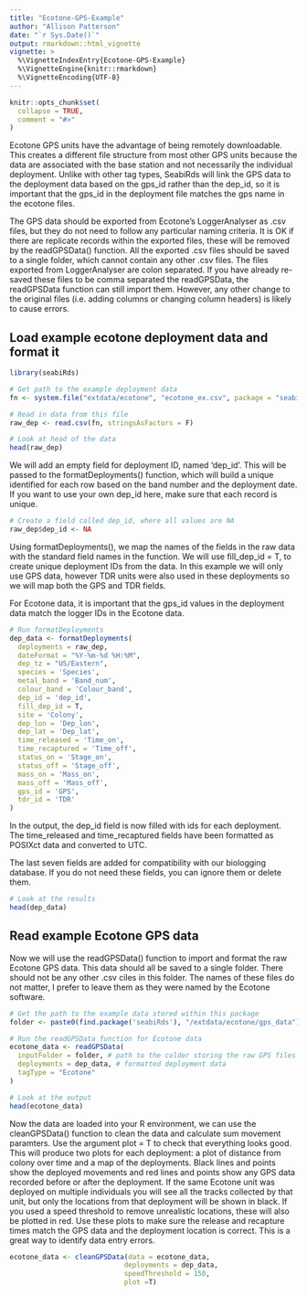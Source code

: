 ```yaml
---
title: "Ecotone-GPS-Example"
author: "Allison Patterson"
date: "`r Sys.Date()`"
output: rmarkdown::html_vignette
vignette: >
  %\VignetteIndexEntry{Ecotone-GPS-Example}
  %\VignetteEngine{knitr::rmarkdown}
  %\VignetteEncoding{UTF-8}
---
```


```r
knitr::opts_chunk$set(
  collapse = TRUE,
  comment = "#>"
)
```

Ecotone GPS units have the advantage of being remotely downloadable. This creates a different file structure from most other GPS units because the data are associated with the base station and not necessarily the individual deployment. Unlike with other tag types, SeabiRds will link the GPS data to the deployment data based on the gps_id rather than the dep_id, so it is important that the gps_id in the deployment file matches the gps name in the ecotone files. 

The GPS data should be exported from Ecotone's LoggerAnalyser as .csv files, but they do not need to follow any particular naming criteria. It is OK if there are replicate records within the exported files, these will be removed by the readGPSData() function. All the exported .csv files should be saved to a single folder, which cannot contain any other .csv files. The files exported from LoggerAnalyser are colon separated. If you have already re-saved these files to be comma separated the readGPSData, the readGPSData function can still import them. However, any other change to the original files (i.e. adding columns or changing column headers) is likely to cause errors.

## Load example ecotone deployment data and format it

```r

library(seabiRds)

# Get path to the example deployment data
fn <- system.file("extdata/ecotone", "ecotone_ex.csv", package = "seabiRds")

# Read in data from this file
raw_dep <- read.csv(fn, stringsAsFactors = F)

# Look at head of the data
head(raw_dep)

```

We will add an empty field for deployment ID, named 'dep_id'. This will be passed to the formatDeployments() function, which will build a unique identified for each row based on the band number and the deployment date. If you want to use your own dep_id here, make sure that each record is unique.

```r

# Create a field called dep_id, where all values are NA
raw_dep$dep_id <- NA

```

Using formatDeployments(), we map the names of the fields in the raw data with the standard field names in the function. We will use fill_dep_id = T, to create unique deployment IDs from the data. In this example we will only use GPS data, however TDR units were also used in these deployments so we will map both the GPS and TDR fields.

For Ecotone data, it is important that the gps_id values in the deployment data match the logger IDs in the Ecotone data.

```r

# Run formatDeployments
dep_data <- formatDeployments(
  deployments = raw_dep,
  dateFormat = "%Y-%m-%d %H:%M",
  dep_tz = "US/Eastern",
  species = 'Species',
  metal_band = 'Band_num',
  colour_band = 'Colour_band',
  dep_id = 'dep_id',
  fill_dep_id = T,
  site = 'Colony',
  dep_lon = 'Dep_lon',
  dep_lat = 'Dep_lat',
  time_released = 'Time_on',
  time_recaptured = 'Time_off',
  status_on = 'Stage_on',
  status_off = 'Stage_off',
  mass_on = 'Mass_on',
  mass_off = 'Mass_off',
  gps_id = 'GPS',
  tdr_id = 'TDR'
)

```

In the output, the dep_id field is now filled with ids for each deployment. The time_released and time_recaptured fields have been formatted as POSIXct data and converted to UTC. 

The last seven fields are added for compatibility with our biologging database. If you do not need these fields, you can ignore them or delete them.

```r

# Look at the results
head(dep_data)

```

## Read example Ecotone GPS data

Now we will use the readGPSData() function to import and format the raw Ecotone GPS data. This data should all be saved to a single folder. There should not be any other .csv ciles in this folder. The names of these files do not matter, I prefer to leave them as they were named by the Ecotone software.

```r

# Get the path to the example data stored within this package
folder <- paste0(find.package('seabiRds'), "/extdata/ecotone/gps_data")

# Run the readGPSData function for Ecotone data
ecotone_data <- readGPSData(
  inputFolder = folder, # path to the colder storing the raw GPS files
  deployments = dep_data, # formatted deployment data
  tagType = "Ecotone"
)

# Look at the output
head(ecotone_data)

```

Now the data are loaded into your R environment, we can use the cleanGPSData() function to clean the data and calculate sum movement paramters. Use the argument plot = T to check that everything looks good. This will produce two plots for each deployment: a plot of distance from colony over time and a map of the deployments. Black lines and points show the deployed movements and red lines and points show any GPS data recorded before or after the deployment. If the same Ecotone unit was deployed on multiple individuals you will see all the tracks collected by that unit, but only the locations from that deployment will be shown in black. If you used a speed threshold to remove unrealistic locations, these will also be plotted in red. Use these plots to make sure the release and recapture times match the GPS data and the deployment location is correct. This is a great way to identify data entry errors. 

```r

ecotone_data <- cleanGPSData(data = ecotone_data,
                            deployments = dep_data,
                            speedThreshold = 150,
                            plot =T)


```
